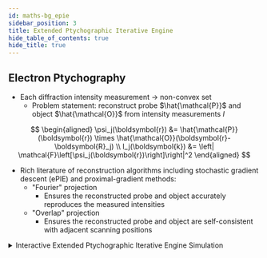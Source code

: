 ```yaml
---
id: maths-bg_epie
sidebar_position: 3
title: Extended Ptychographic Iterative Engine
hide_table_of_contents: true
hide_title: true
---
```



## Electron Ptychography

- Each diffraction intensity measurement &rarr; non-convex set
  - Problem statement: reconstruct probe $\hat{\mathcal{P}}$ and object $\hat{\mathcal{O}}$ from intensity measurements $I$

$$
\begin{aligned}
  \psi_j(\boldsymbol{r}) &= \hat{\mathcal{P}}(\boldsymbol{r}) \times \hat{\mathcal{O}}(\boldsymbol{r}-\boldsymbol{R}_j) \\
  I_j(\boldsymbol{k}) &= \left| \mathcal{F}\left[\psi_j(\boldsymbol{r})\right]\right|^2
\end{aligned}
$$

- Rich literature of reconstruction algorithms including stochastic gradient descent (ePIE) and proximal-gradient methods:
  - "Fourier" projection
    - Ensures the reconstructed probe and object accurately reproduces the measured intensities
  - "Overlap" projection
    - Ensures the reconstructed probe and object are self-consistent with adjacent scanning positions

<details>
  <summary> Interactive Extended Ptychographic Iterative Engine Simulation </summary>
    <EpieComponent />
</details>


